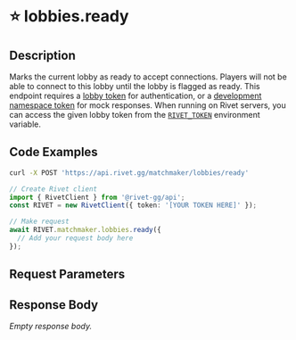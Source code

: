 
# ⭐️ lobbies.ready

## Description

Marks the current lobby as ready to accept connections. Players will not be able to connect to this lobby until the lobby is flagged as ready.
This endpoint requires a [lobby token](/docs/general/concepts/token-types#matchmaker-lobby) for authentication, or a [development namespace token](/docs/general/concepts/token-types#namespace-development) for mock responses. When running on Rivet servers, you can access the given lobby token from the [`RIVET_TOKEN`](/docs/matchmaker/concepts/lobby-env) environment variable.

## Code Examples

<CodeGroup title='Request' tag='POST' label='https://api.rivet.gg/matchmaker/lobbies/ready'>

```bash {{ "title": "cURL" }}
curl -X POST 'https://api.rivet.gg/matchmaker/lobbies/ready'
```

```ts
// Create Rivet client
import { RivetClient } from '@rivet-gg/api';
const RIVET = new RivetClient({ token: '[YOUR TOKEN HERE]' });

// Make request
await RIVET.matchmaker.lobbies.ready({
  // Add your request body here
});
```

</CodeGroup>

## Request Parameters

## Response Body

_Empty response body._

